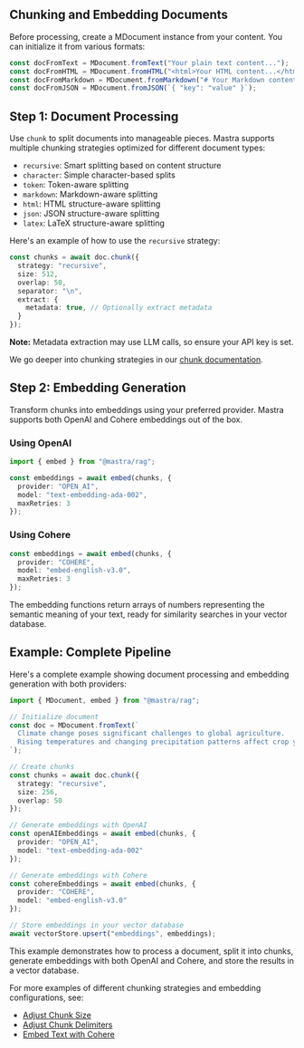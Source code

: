 ## Chunking and Embedding Documents

Before processing, create a MDocument instance from your content. You can initialize it from various formats:

```ts showLineNumbers copy
const docFromText = MDocument.fromText("Your plain text content...");
const docFromHTML = MDocument.fromHTML("<html>Your HTML content...</html>");
const docFromMarkdown = MDocument.fromMarkdown("# Your Markdown content...");
const docFromJSON = MDocument.fromJSON(`{ "key": "value" }`);
```

## Step 1: Document Processing


Use `chunk` to split documents into manageable pieces. Mastra supports multiple chunking strategies optimized for different document types: 

- `recursive`: Smart splitting based on content structure
- `character`: Simple character-based splits
- `token`: Token-aware splitting
- `markdown`: Markdown-aware splitting
- `html`: HTML structure-aware splitting
- `json`: JSON structure-aware splitting
- `latex`: LaTeX structure-aware splitting

Here's an example of how to use the `recursive` strategy: 

```ts showLineNumbers copy 
const chunks = await doc.chunk({
  strategy: "recursive",
  size: 512,
  overlap: 50,
  separator: "\n",
  extract: {
    metadata: true, // Optionally extract metadata
  }
});
```
 

**Note:** Metadata extraction may use LLM calls, so ensure your API key is set.

We go deeper into chunking strategies in our [chunk documentation](/docs/reference/rag/chunk.mdx). 

## Step 2: Embedding Generation 

Transform chunks into embeddings using your preferred provider. Mastra supports both OpenAI and Cohere embeddings out of the box.

### Using OpenAI

```ts showLineNumbers copy
import { embed } from "@mastra/rag";

const embeddings = await embed(chunks, {
  provider: "OPEN_AI",
  model: "text-embedding-ada-002",
  maxRetries: 3
});
```

### Using Cohere

```ts showLineNumbers copy
const embeddings = await embed(chunks, {
  provider: "COHERE",
  model: "embed-english-v3.0",
  maxRetries: 3
});
```

The embedding functions return arrays of numbers representing the semantic meaning of your text, ready for similarity searches in your vector database.


## Example: Complete Pipeline 

Here's a complete example showing document processing and embedding generation with both providers:

```ts showLineNumbers copy
import { MDocument, embed } from "@mastra/rag";

// Initialize document
const doc = MDocument.fromText(`
  Climate change poses significant challenges to global agriculture.
  Rising temperatures and changing precipitation patterns affect crop yields.
`);

// Create chunks
const chunks = await doc.chunk({
  strategy: "recursive",
  size: 256,
  overlap: 50
});

// Generate embeddings with OpenAI
const openAIEmbeddings = await embed(chunks, {
  provider: "OPEN_AI",
  model: "text-embedding-ada-002"
});

// Generate embeddings with Cohere
const cohereEmbeddings = await embed(chunks, {
  provider: "COHERE",
  model: "embed-english-v3.0"
});

// Store embeddings in your vector database
await vectorStore.upsert("embeddings", embeddings);
```

This example demonstrates how to process a document, split it into chunks, generate embeddings with both OpenAI and Cohere, and store the results in a vector database.

For more examples of different chunking strategies and embedding configurations, see:

- [Adjust Chunk Size](/docs/reference/rag/chunk.mdx#adjust-chunk-size)
- [Adjust Chunk Delimiters](/docs/reference/rag/chunk.mdx#adjust-chunk-delimiters)
- [Embed Text with Cohere](/docs/reference/rag/embed.mdx#using-cohere)


